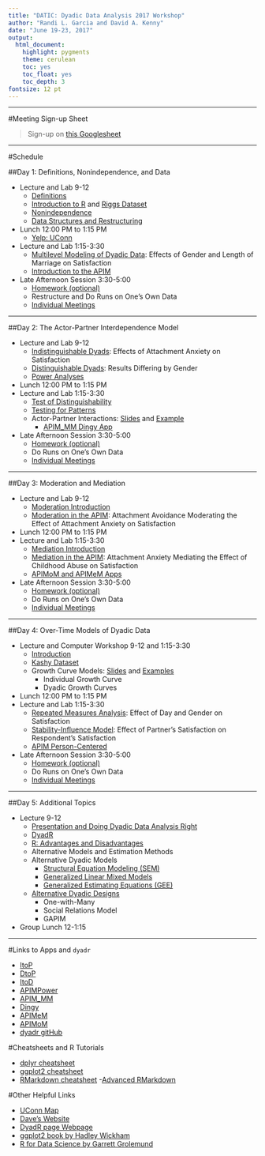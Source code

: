 ```yaml
---
title: "DATIC: Dyadic Data Analysis 2017 Workshop"
author: "Randi L. Garcia and David A. Kenny"
date: "June 19-23, 2017"
output:
  html_document:
    highlight: pygments
    theme: cerulean
    toc: yes
    toc_float: yes
    toc_depth: 3
fontsize: 12 pt
---
```

    
***
#Meeting Sign-up Sheet

  > Sign-up on [this Googlesheet](https://docs.google.com/spreadsheets/d/1enfIHEKDqw5wALxG3Qb140dnBXc74VRTc2Pr-oefLQo/edit?usp=sharing)  

***

#Schedule

##Day 1:  Definitions, Nonindependence, and Data  

  + Lecture and Lab 9-12
    - [Definitions](Definitions.pdf)
    - [Introduction to R](Intro_to_R_and_the_Data.html) and [Riggs Dataset](Riggs Codebook.pdf)
    - [Nonindependence](Nonindependence.pdf)
    - [Data Structures and Restructuring](Data_Structures.pdf)
  + Lunch 12:00 PM to 1:15 PM  
    - [Yelp: UConn](https://www.yelp.com/search?cflt=restaurants&find_near=university-of-connecticut-storrs-2)
  + Lecture and Lab 1:15-3:30
    - [Multilevel Modeling of Dyadic Data](MLM.html): Effects of Gender and Length of Marriage on Satisfaction
    - [Introduction to the APIM](APIM.pdf)
  + Late Afternoon Session 3:30-5:00
    - [Homework (optional)](Day 1_QUESTIONS.pdf)
    - Restructure and Do Runs on One's Own Data
    - [Individual Meetings](https://docs.google.com/spreadsheets/d/1enfIHEKDqw5wALxG3Qb140dnBXc74VRTc2Pr-oefLQo/edit?usp=sharing)

***

##Day 2: The Actor-Partner Interdependence Model

  + Lecture and Lab 9-12
    - [Indistinguishable Dyads](Indistinguishable.html): Effects of Attachment Anxiety on Satisfaction
    - [Distinguishable Dyads](Distinguishable.html): Results Differing by Gender
    - [Power Analyses](Power.pdf)
  + Lunch 12:00 PM to 1:15 PM  
  + Lecture and Lab 1:15-3:30
    - [Test of Distinguishability](Test_for_Distinguishability.html)
    - [Testing for Patterns](Patterns.html)
    - Actor-Partner Interactions: [Slides](Actor Partner Interactions.pdf) and [Example](Actor-Partner_Interactions.html)
	  - [APIM_MM Dingy App](Dingy_Output.pdf)
  + Late Afternoon Session 3:30-5:00
    - [Homework (optional)](Day 2_QUESTIONS.pdf)
    - Do Runs on One's Own Data
    - [Individual Meetings](https://docs.google.com/spreadsheets/d/1enfIHEKDqw5wALxG3Qb140dnBXc74VRTc2Pr-oefLQo/edit?usp=sharing)

***

##Day 3: Moderation and Mediation

  + Lecture and Lab 9-12
    - [Moderation Introduction](Moderation of the APIM.pdf)
    - [Moderation in the APIM](Moderation_in_the_APIM.html): Attachment Avoidance Moderating the Effect of Attachment Anxiety on Satisfaction
  + Lunch 12:00 PM to 1:15 PM  
  + Lecture and Lab 1:15-3:30
    - [Mediation Introduction](Mediation of the APIM.pdf)
    - [Mediation in the APIM](Mediation_in_the_APIM.html): Attachment Anxiety Mediating the Effect of Childhood Abuse on Satisfaction
    - [APIMoM and APIMeM Apps](APIMemoM.pdf)	
  + Late Afternoon Session 3:30-5:00
    - [Homework (optional)](Day 3_QUESTIONS.pdf)
    - Do Runs on One's Own Data
    - [Individual Meetings](https://docs.google.com/spreadsheets/d/1enfIHEKDqw5wALxG3Qb140dnBXc74VRTc2Pr-oefLQo/edit?usp=sharing)

***

##Day 4: Over-Time Models of Dyadic Data

  + Lecture and Computer Workshop 9-12 and 1:15-3:30
    - [Introduction](Over Time_Intro.pdf)
    - [Kashy Dataset](Kashy Codebook.pdf)
    - Growth Curve Models: [Slides](Growth Curve.pdf) and [Examples](Growth_Curve_Modeling.html)  
      - Individual Growth Curve
      - Dyadic Growth Curves
  + Lunch 12:00 PM to 1:15 PM  
  + Lecture and Lab 1:15-3:30
    - [Repeated Measures Analysis](Repeated_Measures.html): Effect of Day and Gender on Satisfaction	
    - [Stability-Influence Model](Stability-Influence_Model.html): Effect of Partner's Satisfaction on Respondent's Satisfaction 
    - [APIM Person-Centered](APIM_OverTime.html)
  + Late Afternoon Session 3:30-5:00
    - [Homework (optional)](Day 4_QUESTIONS.pdf)
    - Do Runs on One's Own Data
    - [Individual Meetings](https://docs.google.com/spreadsheets/d/1enfIHEKDqw5wALxG3Qb140dnBXc74VRTc2Pr-oefLQo/edit?usp=sharing) 

***

##Day 5: Additional Topics

  + Lecture 9-12
    - [Presentation and Doing Dyadic Data Analysis Right](Presentation.pdf)
    - [DyadR](https://github.com/RandiLGarcia/dyadr)
    - [R: Advantages and Disadvantages](Advantages and Disadvantages of R.pdf)
    - Alternative Models and Estimation Methods 
    - Alternative Dyadic Models
      - [Structural Equation Modeling (SEM)](CommonFateModel.html)
      - [Generalized Linear Mixed Models](Generalized_Linear_Mixed_Models___GEE.html)
      - [Generalized Estimating Equations (GEE)](Generalized_Linear_Mixed_Models___GEE.html)
    - [Alternative Dyadic Designs](designs.pdf)
      - One-with-Many
      - Social Relations Model
      - GAPIM
  + Group Lunch 12-1:15

***

#Links to Apps and `dyadr`

  + [ItoP](https://davidakenny.shinyapps.io/ItoP/)
  + [DtoP](https://davidakenny.shinyapps.io/DtoP/)
  + [ItoD](https://davidakenny.shinyapps.io/ItoD/)
  + [APIMPower](https://robert-a-ackerman.shinyapps.io/APIMPowerRdis/)
  + [APIM_MM](https://davidakenny.shinyapps.io/APIM_MM/)
  + [Dingy](https://davidakenny.shinyapps.io/Dingy/)
  + [APIMeM](https://davidakenny.shinyapps.io/APIMeM/)
  + [APIMoM](https://davidakenny.shinyapps.io/APIMoM/)
  + [dyadr gitHub](https://github.com/RandiLGarcia/dyadr)

#Cheatsheets and R Tutorials

  + [dplyr cheatsheet](https://www.rstudio.com/wp-content/uploads/2015/02/data-wrangling-cheatsheet.pdf)
  + [ggplot2 cheatsheet](https://www.rstudio.com/wp-content/uploads/2016/11/ggplot2-cheatsheet-2.1.pdf)
  + [RMarkdown cheatsheet](https://www.rstudio.com/wp-content/uploads/2016/03/rmarkdown-cheatsheet-2.0.pdf)
    -[Advanced RMarkdown](http://rmarkdown.rstudio.com/authoring_pandoc_markdown.html)
    
#Other Helpful Links

  + [UConn Map](http://maps.uconn.edu/index.php)
  + [Dave's Website](http://davidakenny.net/index.htm)
  + [DyadR page Webpage](http://davidakenny.net/DyadR/DyadRweb.htm)
  + [ggplot2 book by Hadley Wickham](http://ms.mcmaster.ca/~bolker/misc/ggplot2-book.pdf)
  + [R for Data Science by Garrett Grolemund](http://r4ds.had.co.nz/index.html)
